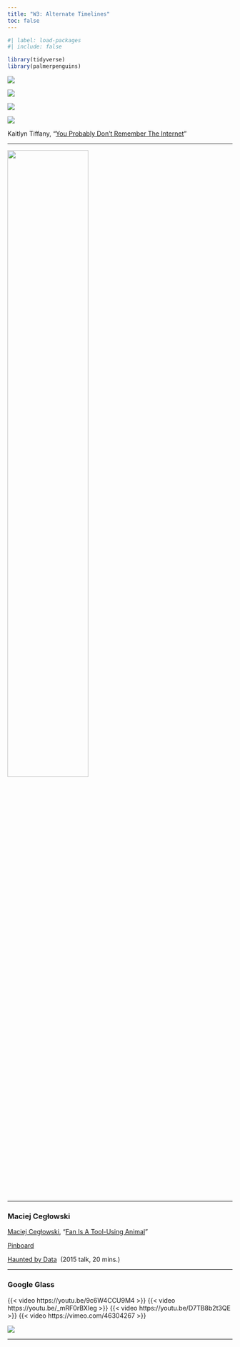 ```yaml
---
title: "W3: Alternate Timelines"
toc: false
---
```

```r
#| label: load-packages
#| include: false

library(tidyverse)
library(palmerpenguins)
```

::: {.column-page layout="[[24, -1, 24, -1, 24, -1, 24, 1]]"}
[![](img/tumblrporn.jpeg)](http://www.instarbooks.com/books/tumblr-porn.html)

[![](img/toriamos.jpeg)](http://www.instarbooks.com/books/tori-amos-bootleg-webring.html)

[![](img/googleglass.jpeg)](http://www.instarbooks.com/books/google-glass.html)

[![](img/myspacescenequeens.jpeg)](http://www.instarbooks.com/books/myspace-scene-queens.html)
:::

Kaitlyn Tiffany, "[You Probably Don't Remember The Internet](pdf/tiffany-remember-internet.pdf)"

------------------------------------------------------------------------

[![](img/kaitlyn-tiffany.jpeg){width="60%" fig-align="left"}](https://us.macmillan.com/books/9780374539184/everythingineedigetfromyou)

------------------------------------------------------------------------

### Maciej Cegłowski

[Maciej Cegłowski](https://idlewords.com/about.htm), "[Fan Is A Tool-Using Animal](https://idlewords.com/talks/fan_is_a_tool_using_animal.htm)"

[Pinboard](http://pinboard.in/)

[Haunted by Data](https://idlewords.com/talks/haunted_by_data.htm)  (2015 talk, 20 mins.)

------------------------------------------------------------------------

### Google Glass

{{< video https://youtu.be/9c6W4CCU9M4 >}} {{< video https://youtu.be/_mRF0rBXIeg >}} {{< video https://youtu.be/D7TB8b2t3QE >}} {{< video https://vimeo.com/46304267 >}}

[![](img/insight.png){fig-align="left"}](https://www.explainxkcd.com/wiki/index.php/Category:Google_Glass)

------------------------------------------------------------------------
